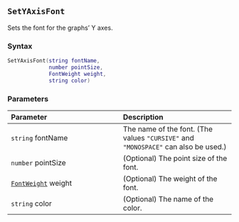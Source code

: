 ::: {.minipage data-latex="{\textwidth}"}
## `SetYAxisFont`

Sets the font for the graphs' Y axes.

### Syntax {-}

``` .lua
SetYAxisFont(string fontName,
             number pointSize,
             FontWeight weight,
             string color)
```

### Parameters {-}

**Parameter** | **Description**
| :-- | :-- |
| `string` fontName | The name of the font. (The values `"CURSIVE"` and `"MONOSPACE"` can also be used.) | 
| `number` pointSize | (Optional) The point size of the font. | 
| [`FontWeight`](#fontweight) weight | (Optional) The weight of the font. | 
| `string` color | (Optional) The name of the color. |
:::
